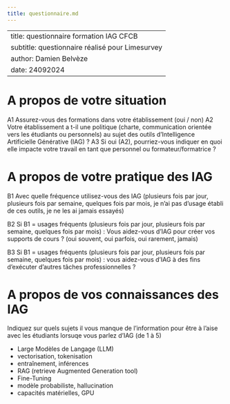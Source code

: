 ```yaml
---
title: questionnaire.md
---
```


---
title: questionnaire formation IAG CFCB 
subtitle: questionnaire réalisé pour Limesurvey
author: Damien Belvèze
date: 24092024
---

# A propos de votre situation

A1 Assurez-vous des formations dans votre établissement (oui / non)
A2 Votre établissement a t-il une politique (charte, communication orientée vers les étudiants ou personnels) au sujet des outils d'Intelligence Artificielle Générative (IAG) ? 
A3 Si oui (A2), pourriez-vous indiquer en quoi elle impacte votre travail en tant que personnel ou formateur/formatrice ? 

# A propos de votre pratique des IAG

B1 Avec quelle fréquence utilisez-vous des IAG (plusieurs fois par jour, plusieurs fois par semaine, quelques fois par mois, je n'ai pas d'usage établi de ces outils, je ne les ai jamais essayés)

B2 Si B1 = usages fréquents (plusieurs fois par jour, plusieurs fois par semaine, quelques fois par mois) : Vous aidez-vous d'IAG pour créer vos supports de cours ? (oui souvent, oui parfois, oui rarement, jamais)

B3 Si B1 = usages fréquents (plusieurs fois par jour, plusieurs fois par semaine, quelques fois par mois) : vous aidez-vous d'IAG à des fins d'exécuter d'autres tâches professionnelles ? 

# A propos de vos connaissances des IAG 

Indiquez sur quels sujets il vous manque de l'information pour être à l'aise avec les étudiants lorsuqe vous parlez d'IAG (de 1 à 5)

- Large Modèles de Langage (LLM)
- vectorisation, tokenisation
- entraînement, inférences
- RAG (retrieve Augmented Generation tool)
- Fine-Tuning 
- modèle probabiliste, hallucination
- capacités matérielles, GPU 



